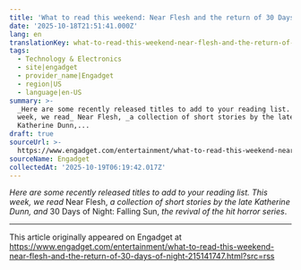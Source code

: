 ```yaml
---
title: 'What to read this weekend: Near Flesh and the return of 30 Days of Night'
date: '2025-10-18T21:51:41.000Z'
lang: en
translationKey: what-to-read-this-weekend-near-flesh-and-the-return-of-30-da
tags:
  - Technology & Electronics
  - site|engadget
  - provider_name|Engadget
  - region|US
  - language|en-US
summary: >-
  _Here are some recently released titles to add to your reading list. This
  week, we read_ Near Flesh, _a collection of short stories by the late
  Katherine Dunn,...
draft: true
sourceUrl: >-
  https://www.engadget.com/entertainment/what-to-read-this-weekend-near-flesh-and-the-return-of-30-days-of-night-215141747.html?src=rss
sourceName: Engadget
collectedAt: '2025-10-19T06:19:42.017Z'
---
```

_Here are some recently released titles to add to your reading list. This week, we read_ Near Flesh, _a collection of short stories by the late Katherine Dunn, and_ 30 Days of Night: Falling Sun, _the revival of the hit horror series_.

* * *

This article originally appeared on Engadget at https://www.engadget.com/entertainment/what-to-read-this-weekend-near-flesh-and-the-return-of-30-days-of-night-215141747.html?src=rss
